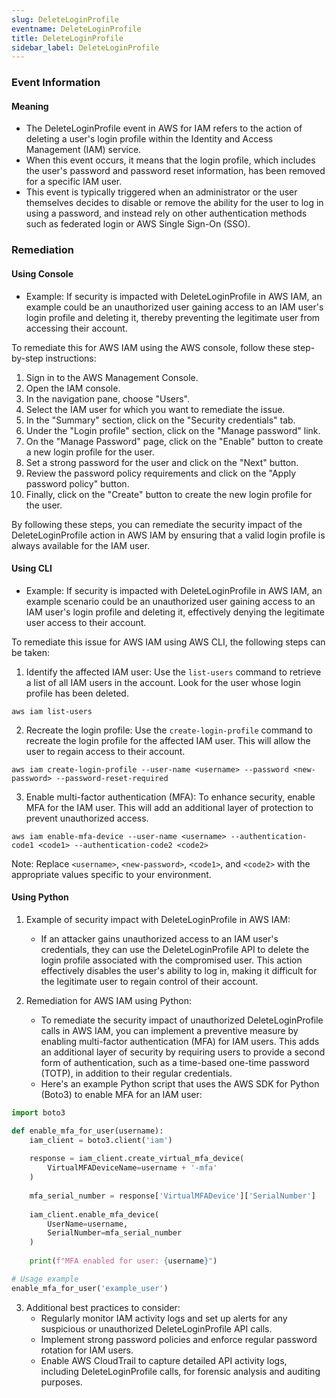 ```yaml
--- 
slug: DeleteLoginProfile
eventname: DeleteLoginProfile
title: DeleteLoginProfile
sidebar_label: DeleteLoginProfile
---
```

                       
### Event Information

#### Meaning

- The DeleteLoginProfile event in AWS for IAM refers to the action of deleting a user's login profile within the Identity and Access Management (IAM) service.
- When this event occurs, it means that the login profile, which includes the user's password and password reset information, has been removed for a specific IAM user.
- This event is typically triggered when an administrator or the user themselves decides to disable or remove the ability for the user to log in using a password, and instead rely on other authentication methods such as federated login or AWS Single Sign-On (SSO).

### Remediation

#### Using Console

- Example: If security is impacted with DeleteLoginProfile in AWS IAM, an example could be an unauthorized user gaining access to an IAM user's login profile and deleting it, thereby preventing the legitimate user from accessing their account.

To remediate this for AWS IAM using the AWS console, follow these step-by-step instructions:

1. Sign in to the AWS Management Console.
2. Open the IAM console.
3. In the navigation pane, choose "Users".
4. Select the IAM user for which you want to remediate the issue.
5. In the "Summary" section, click on the "Security credentials" tab.
6. Under the "Login profile" section, click on the "Manage password" link.
7. On the "Manage Password" page, click on the "Enable" button to create a new login profile for the user.
8. Set a strong password for the user and click on the "Next" button.
9. Review the password policy requirements and click on the "Apply password policy" button.
10. Finally, click on the "Create" button to create the new login profile for the user.

By following these steps, you can remediate the security impact of the DeleteLoginProfile action in AWS IAM by ensuring that a valid login profile is always available for the IAM user.

#### Using CLI

- Example: If security is impacted with DeleteLoginProfile in AWS IAM, an example scenario could be an unauthorized user gaining access to an IAM user's login profile and deleting it, effectively denying the legitimate user access to their account.

To remediate this issue for AWS IAM using AWS CLI, the following steps can be taken:

1. Identify the affected IAM user: Use the `list-users` command to retrieve a list of all IAM users in the account. Look for the user whose login profile has been deleted.

```
aws iam list-users
```

2. Recreate the login profile: Use the `create-login-profile` command to recreate the login profile for the affected IAM user. This will allow the user to regain access to their account.

```
aws iam create-login-profile --user-name <username> --password <new-password> --password-reset-required
```

3. Enable multi-factor authentication (MFA): To enhance security, enable MFA for the IAM user. This will add an additional layer of protection to prevent unauthorized access.

```
aws iam enable-mfa-device --user-name <username> --authentication-code1 <code1> --authentication-code2 <code2>
```

Note: Replace `<username>`, `<new-password>`, `<code1>`, and `<code2>` with the appropriate values specific to your environment.

#### Using Python

1. Example of security impact with DeleteLoginProfile in AWS IAM:
   - If an attacker gains unauthorized access to an IAM user's credentials, they can use the DeleteLoginProfile API to delete the login profile associated with the compromised user. This action effectively disables the user's ability to log in, making it difficult for the legitimate user to regain control of their account.

2. Remediation for AWS IAM using Python:
   - To remediate the security impact of unauthorized DeleteLoginProfile calls in AWS IAM, you can implement a preventive measure by enabling multi-factor authentication (MFA) for IAM users. This adds an additional layer of security by requiring users to provide a second form of authentication, such as a time-based one-time password (TOTP), in addition to their regular credentials.
   - Here's an example Python script that uses the AWS SDK for Python (Boto3) to enable MFA for an IAM user:

```python
import boto3

def enable_mfa_for_user(username):
    iam_client = boto3.client('iam')
    
    response = iam_client.create_virtual_mfa_device(
        VirtualMFADeviceName=username + '-mfa'
    )
    
    mfa_serial_number = response['VirtualMFADevice']['SerialNumber']
    
    iam_client.enable_mfa_device(
        UserName=username,
        SerialNumber=mfa_serial_number
    )
    
    print(f"MFA enabled for user: {username}")

# Usage example
enable_mfa_for_user('example_user')
```

3. Additional best practices to consider:
   - Regularly monitor IAM activity logs and set up alerts for any suspicious or unauthorized DeleteLoginProfile API calls.
   - Implement strong password policies and enforce regular password rotation for IAM users.
   - Enable AWS CloudTrail to capture detailed API activity logs, including DeleteLoginProfile calls, for forensic analysis and auditing purposes.


 